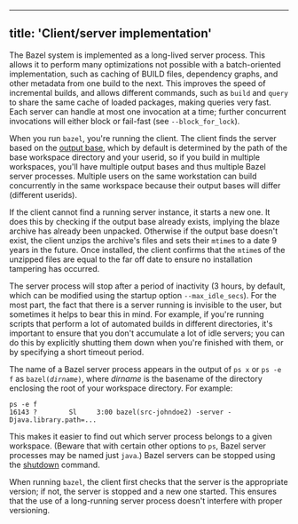 
---
title: 'Client/server implementation'
---



The Bazel system is implemented as a long-lived server process. This allows it
to perform many optimizations not possible with a batch-oriented implementation,
such as caching of BUILD files, dependency graphs, and other metadata from one
build to the next. This improves the speed of incremental builds, and allows
different commands, such as `build` and `query` to share the same cache of
loaded packages, making queries very fast. Each server can handle at most one
invocation at a time; further concurrent invocations will either block or
fail-fast (see `--block_for_lock`).

When you run `bazel`, you're running the client. The client finds the server
based on the [output base](/run/scripts#output-base-option), which by default is
determined by the path of the base workspace directory and your userid, so if
you build in multiple workspaces, you'll have multiple output bases and thus
multiple Bazel server processes. Multiple users on the same workstation can
build concurrently in the same workspace because their output bases will differ
(different userids).

If the client cannot find a running server instance, it starts a new one. It
does this by checking if the output base already exists, implying the blaze
archive has already been unpacked. Otherwise if the output base doesn't exist,
the client unzips the archive's files and sets their `mtime`s to a date 9 years
in the future. Once installed, the client confirms that the `mtime`s of the
unzipped files are equal to the far off date to ensure no installation tampering
has occurred.

The server process will stop after a period of inactivity (3 hours, by default,
which can be modified using the startup option `--max_idle_secs`). For the most
part, the fact that there is a server running is invisible to the user, but
sometimes it helps to bear this in mind. For example, if you're running scripts
that perform a lot of automated builds in different directories, it's important
to ensure that you don't accumulate a lot of idle servers; you can do this by
explicitly shutting them down when you're finished with them, or by specifying
a short timeout period.

The name of a Bazel server process appears in the output of `ps x` or `ps -e f`
as <code>bazel(<i>dirname</i>)</code>, where _dirname_ is the basename of the
directory enclosing the root of your workspace directory. For example:

```posix-terminal
ps -e f
16143 ?        Sl     3:00 bazel(src-johndoe2) -server -Djava.library.path=...
```

This makes it easier to find out which server process belongs to a given
workspace. (Beware that with certain other options to `ps`, Bazel server
processes may be named just `java`.) Bazel servers can be stopped using the
[shutdown](/docs/user-manual#shutdown) command.

When running `bazel`, the client first checks that the server is the appropriate
version; if not, the server is stopped and a new one started. This ensures that
the use of a long-running server process doesn't interfere with proper
versioning.
